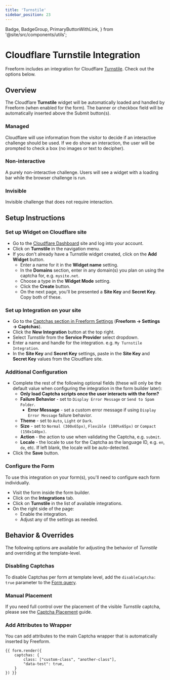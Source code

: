 ```yaml
---
title: 'Turnstile'
sidebar_position: 23
---
```


  Badge,
  BadgeGroup,
  PrimaryButtonWithLink,
} from '@site/src/components/utils';

# Cloudflare Turnstile Integration <BadgeGroup><Badge type="lite" text="Lite" /><Badge type="pro" text="Pro" /></BadgeGroup><Badge type="feature" text="New in 5.6.5+" />

Freeform includes an integration for Cloudflare [Turnstile](https://www.cloudflare.com/products/turnstile/). Check out the options below.

## Overview
The Cloudflare **Turnstile** widget will be automatically loaded and handled by Freeform (when enabled for the form). The banner or checkbox field will be automatically inserted above the Submit button(s).

### Managed
Cloudflare will use information from the visitor to decide if an interactive challenge should be used. If we do show an interaction, the user will be prompted to check a box (no images or text to decipher).

### Non-interactive
A purely non-interactive challenge. Users will see a widget with a loading bar while the browser challenge is run.

### Invisible
Invisible challenge that does not require interaction.

## Setup Instructions

<VerticalStepWrapper>

<StepMarkdown>

### Set up Widget on Cloudflare site

- Go to the [Cloudflare Dashboard](https://dash.cloudflare.com/) site and log into your account.
- Click on **Turnstile** in the navigation menu.
- If you don't already have a Turnstile widget created, click on the **Add Widget** button.
    - Enter a name for it in the **Widget name** setting.
    - In the **Domains** section, enter in any domain(s) you plan on using the captcha for, e.g. `mysite.net`.
    - Choose a type in the **Widget Mode** setting.
    - Click the **Create** button.
    - On the next page, you'll be presented a **Site Key** and **Secret Key**. Copy both of these.

</StepMarkdown>

<StepMarkdown>

### Set up Integration on your site

- Go to the [Captchas section in Freeform Settings](../configuration/settings.mdx#captchas) (**Freeform → Settings → Captchas**).
- Click the **New Integration** button at the top right.
- Select *Turnstile* from the **Service Provider** select dropdown.
- Enter a name and handle for the integration. e.g. `My Turnstile Integration`.
- In the **Site Key** and **Secret Key** settings, paste in the **Site Key** and **Secret Key** values from the Cloudflare site.

</StepMarkdown>

<StepMarkdown>

### Additional Configuration

- Complete the rest of the following optional fields (these will only be the default value when configuring the integration in the form builder later):
    - **Only load Captcha scripts once the user interacts with the form?**
    - **Failure Behavior** - set to `Display Error Message` or `Send to Spam Folder`.
        - **Error Message** - set a custom error message if using `Display Error Message` failure behavior.
    - **Theme** - set to `Auto`, `Light` or `Dark`.
    - **Size** - set to `Normal (300x65px)`, `Flexible (100%x65px)` or `Compact (150x140px)`.
    - **Action** - the action to use when validating the Captcha, e.g. `submit`.
    - **Locale** - the locale to use for the Captcha as the language ID, e.g. `en`, `de`, etc. If left blank, the locale will be auto-detected.
- Click the **Save** button.

</StepMarkdown>

<StepMarkdown>

### Configure the Form

To use this integration on your form(s), you'll need to configure each form individually.

- Visit the form inside the form builder.
- Click on the **Integrations** tab.
- Click on **Turnstile** in the list of available integrations.
- On the right side of the page:
    - Enable the integration.
    - Adjust any of the settings as needed.

</StepMarkdown>

</VerticalStepWrapper>

## Behavior & Overrides

The following options are available for adjusting the behavior of _Turnstile_ and overriding at the template-level.

### Disabling Captchas

To disable Captchas per form at template level, add the `disableCaptcha: true` parameter to the [Form query](../templates/queries/form.mdx).

### Manual Placement<Badge type="feature" text="New in 5.7+" />

If you need full control over the placement of the visible _Turnstile_ captcha, please see the [Captcha Placement](../templates/formatting/index.mdx#captcha-placement-) guide.

### Add Attributes to Wrapper<Badge type="feature" text="New in 5.1+" />

You can add attributes to the main Captcha wrapper that is automatically inserted by Freeform.

```twig showLineNumbers
{{ form.render({
    captchas: {
        class: ["custom-class", "another-class"],
        "data-test": true,
    }
}) }}
```